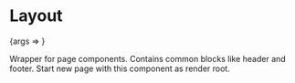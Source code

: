 
<Meta title="Layout" component={Layout} />

# Layout

<Canvas>
  <Story name="Basic" args={{ children: 'Page content' }}>
    {args => <Layout {...args} />}
  </Story>
</Canvas>

Wrapper for page components. Contains common blocks like header and footer. Start new page with this component as render root.

<Props story="Basic" />
